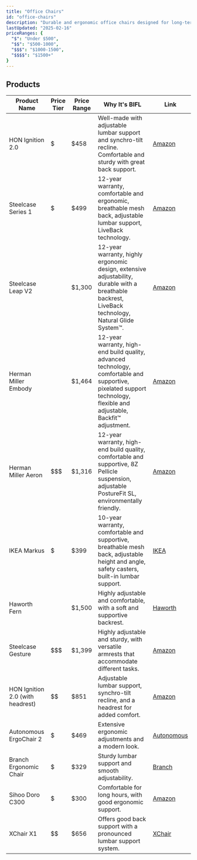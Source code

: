 ```yaml
---
title: "Office Chairs"
id: "office-chairs"
description: "Durable and ergonomic office chairs designed for long-term use."
lastUpdated: "2025-02-16"
priceRanges: {
  "$": "Under $500",
  "$$": "$500-1000",
  "$$$": "$1000-1500",
  "$$$$": "$1500+"
}
---
```


## Products

| Product Name | Price Tier | Price Range | Why It's BIFL | Link |
|--------------|------------|-------------|---------------|------|
| HON Ignition 2.0 | $ | $458 | Well-made with adjustable lumbar support and synchro-tilt recline. Comfortable and sturdy with great back support. | [Amazon](https://www.amazon.com/dp/B0CZBJ5JCW) |
| Steelcase Series 1 | $ | $499 | 12-year warranty, comfortable and ergonomic, breathable mesh back, adjustable lumbar support, LiveBack technology. | [Amazon](https://www.amazon.com/dp/B078H9VXFD) |
| Steelcase Leap V2 | $$$$ | $1,300 | 12-year warranty, highly ergonomic design, extensive adjustability, durable with a breathable backrest, LiveBack technology, Natural Glide System™. | [Amazon](https://www.amazon.com/s?k=steelcase+leap+v2) |
| Herman Miller Embody | $$$$ | $1,464 | 12-year warranty, high-end build quality, advanced technology, comfortable and supportive, pixelated support technology, flexible and adjustable, Backfit™ adjustment. | [Amazon](https://www.amazon.com/s?k=herman+miller+embody) |
| Herman Miller Aeron | $$$ | $1,316 | 12-year warranty, high-end build quality, comfortable and supportive, 8Z Pellicle suspension, adjustable PostureFit SL, environmentally friendly. | [Amazon](https://www.amazon.com/s?k=herman+miller+aeron) |
| IKEA Markus | $ | $399 | 10-year warranty, comfortable and supportive, breathable mesh back, adjustable height and angle, safety casters, built-in lumbar support. | [IKEA](https://www.ikea.com/us/en/p/markus-office-chair-vissle-dark-gray-70261150/) |
| Haworth Fern | $$$$ | $1,500 | Highly adjustable and comfortable, with a soft and supportive backrest. | [Haworth](https://www.haworth.com/na/en/products/office-chairs/fern.html) |
| Steelcase Gesture | $$$ | $1,399 | Highly adjustable and sturdy, with versatile armrests that accommodate different tasks. | [Amazon](https://www.amazon.com/s?k=steelcase+gesture) |
| HON Ignition 2.0 (with headrest) | $$ | $851 | Adjustable lumbar support, synchro-tilt recline, and a headrest for added comfort. | [Amazon](https://www.amazon.com/dp/B0CZBJ5JCW) |
| Autonomous ErgoChair 2 | $ | $469 | Extensive ergonomic adjustments and a modern look. | [Autonomous](https://www.autonomous.ai/office-chairs/ergochair-2) |
| Branch Ergonomic Chair | $ | $329 | Sturdy lumbar support and smooth adjustability. | [Branch](https://www.branchfurniture.com/products/ergonomic-chair) |
| Sihoo Doro C300 | $ | $300 | Comfortable for long hours, with good ergonomic support. | [Amazon](https://www.amazon.com/s?k=sihoo+doro+c300) |
| XChair X1 | $$ | $656 | Offers good back support with a pronounced lumbar support system. | [XChair](https://www.xchair.com/products/x1-flex-mesh-office-chair) |